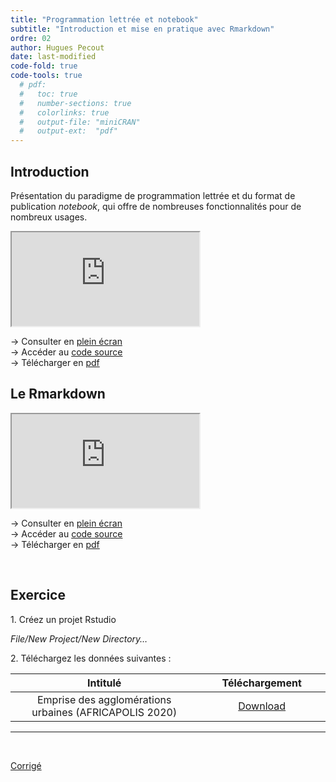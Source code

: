 ```yaml
---
title: "Programmation lettrée et notebook"
subtitle: "Introduction et mise en pratique avec Rmarkdown"
ordre: 02
author: Hugues Pecout
date: last-modified
code-fold: true
code-tools: true
  # pdf:
  #   toc: true
  #   number-sections: true
  #   colorlinks: true
  #   output-file: "miniCRAN"
  #   output-ext:  "pdf"
---
```


## Introduction

Présentation du paradigme de programmation lettrée et du format de publication *notebook*, qui offre de nombreuses fonctionnalités pour de nombreux usages.

<iframe class="slide" src="https://ee-cist.github.io/OUT1_NotebookR/">

</iframe>

→ Consulter en [plein écran](https://ee-cist.github.io/OUT1_NotebookR/)\
→ Accéder au [code source](https://github.com/EE-CIST/OUT1_NotebookR/)\
→ Télécharger en [pdf](https://github.com/EE-CIST/OUT1_NotebookR/raw/main/PL_et_notebook.pdf)\

## Le Rmarkdown

<iframe class="slide2" src="https://ee-cist.github.io/OUT1_Rmarkdown/">

</iframe>

→ Consulter en [plein écran](https://ee-cist.github.io/OUT1_Rmarkdown/)\
→ Accéder au [code source](https://github.com/EE-CIST/OUT1_Rmarkdown/)\
→ Télécharger en [pdf]()\

\

## <i class="bi bi-person-workspace"></i> Exercice {.title .exo-title}

::: {#exo}

[1. Créez un projet Rstudio]{.question}

*File/New Project/New Directory...*

[2. Téléchargez les données suivantes :]{.question}

|                              Intitulé                              |                                                                     Téléchargement                                                                      |
|:-----------------------------------------:|:---------------------------:|
| Emprise des agglomérations urbaines (AFRICAPOLIS 2020) | <a href="https://bit.ly/3wnQKeG" class="btn btn-outline-warning" role="button" aria-disabled="true"><i class="bi bi-cloud-arrow-down"></i> Download</a> |



------------------------------------------------------------------------

\

::: center
<a href="/correction/programmation_lettre.zip" class="btn btn-outline-warning" role="button" aria-disabled="true"><i class="bi bi-cloud-arrow-down"></i> Corrigé</a>
:::

:::

\
